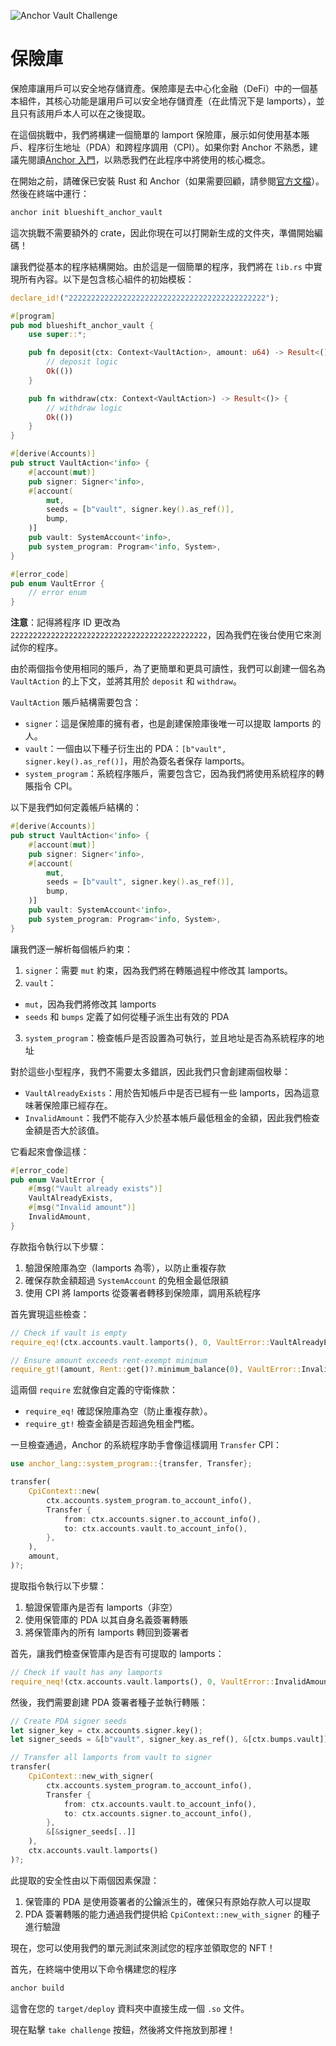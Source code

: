 
![Anchor Vault Challenge](/graphics/challenge-banners/anchor-vault.png)

# 保險庫

保險庫讓用戶可以安全地存儲資產。保險庫是去中心化金融（DeFi）中的一個基本組件，其核心功能是讓用戶可以安全地存儲資產（在此情況下是 lamports），並且只有該用戶本人可以在之後提取。

在這個挑戰中，我們將構建一個簡單的 lamport 保險庫，展示如何使用基本賬戶、程序衍生地址（PDA）和跨程序調用（CPI）。如果你對 Anchor 不熟悉，建議先閱讀[Anchor 入門](/zh-HK/courses/introduction-to-anchor)，以熟悉我們在此程序中將使用的核心概念。

<ArticleSection name="安裝" id="installation" level="h2" />

在開始之前，請確保已安裝 Rust 和 Anchor（如果需要回顧，請參閱[官方文檔](https://www.anchor-lang.com/docs/installation)）。然後在終端中運行：

```bash
anchor init blueshift_anchor_vault
```

這次挑戰不需要額外的 crate，因此你現在可以打開新生成的文件夾，準備開始編碼！

<ArticleSection name="模板" id="template" level="h2" />

讓我們從基本的程序結構開始。由於這是一個簡單的程序，我們將在 `lib.rs` 中實現所有內容。以下是包含核心組件的初始模板：

```rust
declare_id!("22222222222222222222222222222222222222222222");

#[program]
pub mod blueshift_anchor_vault {
    use super::*;

    pub fn deposit(ctx: Context<VaultAction>, amount: u64) -> Result<()> {
        // deposit logic
        Ok(())
    }

    pub fn withdraw(ctx: Context<VaultAction>) -> Result<()> {
        // withdraw logic
        Ok(())
    }
}

#[derive(Accounts)]
pub struct VaultAction<'info> {
    #[account(mut)]
    pub signer: Signer<'info>,
    #[account(
        mut,
        seeds = [b"vault", signer.key().as_ref()],
        bump,
    )]
    pub vault: SystemAccount<'info>,
    pub system_program: Program<'info, System>,
}

#[error_code]
pub enum VaultError {
    // error enum
}
```

**注意**：記得將程序 ID 更改為 `22222222222222222222222222222222222222222222`，因為我們在後台使用它來測試你的程序。

<ArticleSection name="賬戶" id="accounts" level="h2" />

由於兩個指令使用相同的賬戶，為了更簡單和更具可讀性，我們可以創建一個名為 `VaultAction` 的上下文，並將其用於 `deposit` 和 `withdraw`。

`VaultAction` 賬戶結構需要包含：
- `signer`：這是保險庫的擁有者，也是創建保險庫後唯一可以提取 lamports 的人。
- `vault`：一個由以下種子衍生出的 PDA：`[b"vault", signer.key().as_ref()]`，用於為簽名者保存 lamports。
- `system_program`：系統程序賬戶，需要包含它，因為我們將使用系統程序的轉賬指令 CPI。

以下是我們如何定義帳戶結構的：

```rust
#[derive(Accounts)]
pub struct VaultAction<'info> {
    #[account(mut)]
    pub signer: Signer<'info>,
    #[account(
        mut,
        seeds = [b"vault", signer.key().as_ref()],
        bump,
    )]
    pub vault: SystemAccount<'info>,
    pub system_program: Program<'info, System>,
}
```

讓我們逐一解析每個帳戶約束：

1. `signer`：需要 `mut` 約束，因為我們將在轉賬過程中修改其 lamports。
2. `vault`：
  - `mut`，因為我們將修改其 lamports
  - `seeds` 和 `bumps` 定義了如何從種子派生出有效的 PDA
3. `system_program`：檢查帳戶是否設置為可執行，並且地址是否為系統程序的地址

<ArticleSection name="Errors" id="errors" level="h2" />

對於這些小型程序，我們不需要太多錯誤，因此我們只會創建兩個枚舉：
- `VaultAlreadyExists`：用於告知帳戶中是否已經有一些 lamports，因為這意味著保險庫已經存在。
- `InvalidAmount`：我們不能存入少於基本帳戶最低租金的金額，因此我們檢查金額是否大於該值。

它看起來會像這樣：

```rust
#[error_code]
pub enum VaultError {
    #[msg("Vault already exists")]
    VaultAlreadyExists,
    #[msg("Invalid amount")]
    InvalidAmount,
}
```

<ArticleSection name="Deposit" id="deposit" level="h2" />

存款指令執行以下步驟：
1. 驗證保險庫為空（lamports 為零），以防止重複存款
2. 確保存款金額超過 `SystemAccount` 的免租金最低限額
3. 使用 CPI 將 lamports 從簽署者轉移到保險庫，調用系統程序

首先實現這些檢查：

```rust
// Check if vault is empty
require_eq!(ctx.accounts.vault.lamports(), 0, VaultError::VaultAlreadyExists);

// Ensure amount exceeds rent-exempt minimum
require_gt!(amount, Rent::get()?.minimum_balance(0), VaultError::InvalidAmount);
```

這兩個 `require` 宏就像自定義的守衛條款：
- `require_eq!` 確認保險庫為空（防止重複存款）。
- `require_gt!` 檢查金額是否超過免租金門檻。

一旦檢查通過，Anchor 的系統程序助手會像這樣調用 `Transfer` CPI：

```rust
use anchor_lang::system_program::{transfer, Transfer};

transfer(
    CpiContext::new(
        ctx.accounts.system_program.to_account_info(),
        Transfer {
            from: ctx.accounts.signer.to_account_info(),
            to: ctx.accounts.vault.to_account_info(),
        },
    ),
    amount,
)?;
```

<ArticleSection name="Withdraw" id="withdraw" level="h2" />

提取指令執行以下步驟：
1. 驗證保管庫內是否有 lamports（非空）
2. 使用保管庫的 PDA 以其自身名義簽署轉賬
3. 將保管庫內的所有 lamports 轉回到簽署者

首先，讓我們檢查保管庫內是否有可提取的 lamports：

```rust
// Check if vault has any lamports
require_neq!(ctx.accounts.vault.lamports(), 0, VaultError::InvalidAmount);
```

然後，我們需要創建 PDA 簽署者種子並執行轉賬：

```rust
// Create PDA signer seeds
let signer_key = ctx.accounts.signer.key();
let signer_seeds = &[b"vault", signer_key.as_ref(), &[ctx.bumps.vault]];

// Transfer all lamports from vault to signer
transfer(
    CpiContext::new_with_signer(
        ctx.accounts.system_program.to_account_info(),
        Transfer {
            from: ctx.accounts.vault.to_account_info(),
            to: ctx.accounts.signer.to_account_info(),
        },
        &[&signer_seeds[..]]
    ),
    ctx.accounts.vault.lamports()
)?;
```

此提取的安全性由以下兩個因素保證：
1. 保管庫的 PDA 是使用簽署者的公鑰派生的，確保只有原始存款人可以提取
2. PDA 簽署轉賬的能力通過我們提供給 `CpiContext::new_with_signer` 的種子進行驗證

<ArticleSection name="Conclusion" id="conclusion" level="h2" />

現在，您可以使用我們的單元測試來測試您的程序並領取您的 NFT！

首先，在終端中使用以下命令構建您的程序

```bash
anchor build
```

這會在您的 `target/deploy` 資料夾中直接生成一個 `.so` 文件。

現在點擊 `take challenge` 按鈕，然後將文件拖放到那裡！

